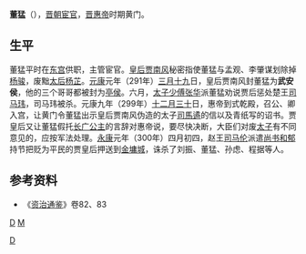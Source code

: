 '''董猛'''（{{bd|?||300年|catIdx=D}}），[[晋朝|晋朝]][[宦官|宦官]]，[[晋惠帝|晋惠帝]]时期黄门。

== 生平 ==
董猛平时在[[东宫|东宫]]供职，主管宦官。[[皇后|皇后]][[贾南风|贾南风]]秘密指使董猛与孟观、李肇谋划除掉[[杨骏|杨骏]]，废黜[[太后|太后]][[杨芷|杨芷]]。[[元康_(西晋)|元康]]元年（291年）[[三月十九|三月十九]]日，皇后贾南风封董猛为'''武安侯'''，他的三个哥哥都被封为[[亭侯|亭侯]]。六月，[[太子少傅|太子少傅]][[张华|张华]]派董猛劝说贾后惩处楚王[[司马玮|司马玮]]，司马玮被杀。元康九年（299年）[[十二月三十|十二月三十]]日，惠帝到式乾殿，召公、卿入宫，让黄门令董猛出示皇后贾南风伪造的太子[[司馬遹|司馬遹]]的信以及青纸写的诏书。贾皇后又让董猛假托[[长广公主|长广公主]]的言辞对惠帝说，要尽快决断，大臣们对废[[太子|太子]]有不同意见的，应按军法处理。[[永康_(晋惠帝)|永康]]元年（300年）四月初四，赵王[[司马伦|司马伦]]派遣[[尚书|尚书]][[和郁|和郁]]持节把贬为平民的贾皇后押送到[[金墉城|金墉城]]，诛杀了刘振、董猛、孙虑、程据等人。

==参考资料==
* 《[[资治通鉴|资治通鉴]]》卷82、83
[[分类:西晋政治人物|D]]
[[Category:晋朝宦官|D]]
[[分类:董姓|M]]